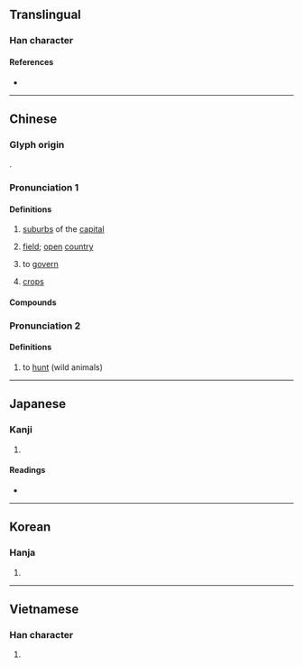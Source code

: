 {{character info}}
==Translingual==

===Han character===
{{Han char|rn=102|rad=田|as=02|sn=7|canj=PW|four=27620|ids=⿹勹田}}

====References====
* {{Han ref|kx=0759.040|dkj=21732|dj=1169.040|hdz=42528.080|uh=7538|ud=30008|bh=A86C|bd=43116}}

----

==Chinese==
{{zh-forms}}

===Glyph origin===
{{Han etyl}}
{{Han compound|人|田|ls=psc|ls2=ic|c1=s|c2=p|t1=person|t2=field}}.

===Pronunciation 1===
{{zh-pron
|m=diàn
|c=din6,din1
|h=pfs=thien
|md=diêng
|mn=tiān/twv:tián
|w=3di
|mc=y
|oc=y
|cat=n
}}

====Definitions====
{{zh-hanzi}}

# {{lb|zh|literary}} [[suburb]]s of the [[capital]]
# {{lb|zh|literary}} [[field]]; [[open]] [[country]]
# {{lb|zh|obsolete}} to [[govern]]
# {{lb|zh|obsolete}} [[crops]]

====Compounds====
{{zh-der|下緬甸|伊甸園|侯甸|甸後|甸甸|沉甸甸|甸匣|禹甸|甸兒|近甸|郊甸|緬甸聯邦|草甸子|蒲甸兒|華甸|邦甸|緬甸|芳甸|蔡甸|甸子|中甸|沙甸}}

===Pronunciation 2===
{{zh-pron
|m=tián
|c=tin4
|cat=v
}}

====Definitions====
{{zh-hanzi}}

# {{zh-obsolete}} to [[hunt]] (wild animals)
#: {{zh-alt-inline|畋|田}}

----

==Japanese==

===Kanji===
{{ja-kanji|grade=|rs=田02}}

# {{rfdef|ja|sort=田02}}

====Readings====
* {{ja-readings
|goon=でん
|kanon=てん
|kun=かり
|nanori=}}

----

==Korean==

===Hanja===
{{ko-hanja|hangeul=[[전]], [[승]]}}

# {{rfdef|ko|sort=田02}}

----

==Vietnamese==

===Han character===
{{vi-readings|reading=điện, điền|rs=田02}}

# {{rfdef|vi}}